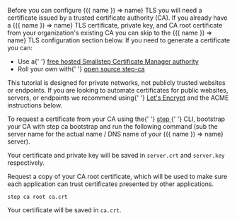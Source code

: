 <p>
  Before you can configure <DocConfig>{({ name }) => name}</DocConfig> TLS you
  will need a certificate issued by a trusted certificate authority (CA). If you
  already have a <DocConfig>{({ name }) => name}</DocConfig> TLS certificate,
  private key, and CA root certificate from your organization's existing CA you
  can skip to the <DocConfig>{({ name }) => name}</DocConfig> TLS configuration
  section below. If you need to generate a certificate you can:
</p>
<ul>
  <li>
    Use a{' '}
    <a href="https://info.smallstep.com/certificate-manager-early-access-mvp/">
      free hosted Smallstep Certificate Manager authority
    </a>
  </li>
  <li>
    Roll your own with{' '}
    <a href="/docs/step-ca">
      open source <inlineCode>step-ca</inlineCode>
    </a>
  </li>
</ul>

<Alert severity="warning">
  This tutorial is designed for private networks, not publicly trusted websites
  or endpoints. If you are looking to automate certificates for public websites,
  servers, or endpoints we recommend using{' '}
  <a href="https://letsencrypt.org/">Let's Encrypt</a> and the ACME instructions
  below.
</Alert>

<p>
  To request a certificate from your CA using the{' '}
  <a href="https://smallstep.com/docs/step-cli">
    <inlineCode>step</inlineCode>
  </a>{' '}
  CLI, bootstrap your CA with <inlineCode>step ca bootstrap</inlineCode> and run
  the following command (sub the server name for the actual name / DNS name of
  your <DocConfig>{({ name }) => name}</DocConfig> server).
</p>

<MDXBlock path="snippets/certificate" />

Your certificate and private key will be saved in `server.crt` and `server.key` respectively.

Request a copy of your CA root certificate, which will be used to make
sure each application can trust certificates presented by other
applications.

```shell
step ca root ca.crt
```

Your certificate will be saved in `ca.crt`.
